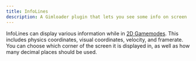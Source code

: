 ```yaml
---
title: InfoLines
description: A Gimloader plugin that lets you see some info on screen
---
```



InfoLines can display various information while in [2D Gamemodes](https://gimkit.wiki/wiki/Gamemodes#2D_Gamemodes). This includes physics coordinates, visual coordinates, velocity, and framerate. You can choose which corner of the screen it is displayed in, as well as how many decimal places should be used.

<ButtonInstall client:only="svelte" name="InfoLines" url="https://raw.githubusercontent.com/TheLazySquid/Gimloader/main/plugins/InfoLines/build/InfoLines.js" />